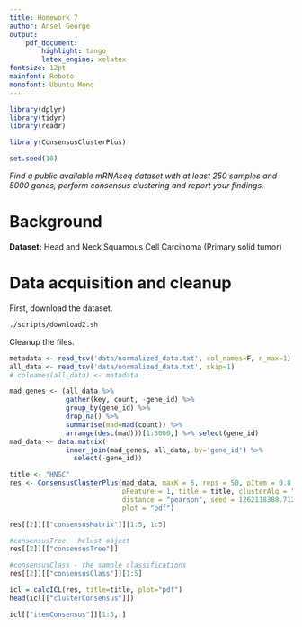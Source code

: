 ```yaml
---
title: Homework 7
author: Ansel George
output:
    pdf_document:
        highlight: tango
        latex_engine: xelatex
fontsize: 12pt
mainfont: Roboto
monofont: Ubuntu Mono
---
```


```r
library(dplyr)
library(tidyr)
library(readr)

library(ConsensusClusterPlus)

set.seed(10)
```

*Find a public available mRNAseq dataset with at least 250 samples and 5000
genes, perform consensus clustering and report your findings.*

# Background

**Dataset:** Head and Neck Squamous Cell Carcinoma (Primary solid tumor)

\url{http://dx.doi.org/10.7908/C1C828P8}


# Data acquisition and cleanup

First, download the dataset.

```bash
./scripts/download2.sh
```

Cleanup the files.

```r
metadata <- read_tsv('data/normalized_data.txt', col_names=F, n_max=1)
all_data <- read_tsv('data/normalized_data.txt', skip=1)
# colnames(all_data) <- metadata
```

```r
mad_genes <- (all_data %>%
              gather(key, count, -gene_id) %>%
              group_by(gene_id) %>%
              drop_na() %>%
              summarise(mad=mad(count)) %>%
              arrange(desc(mad)))[1:5000,] %>% select(gene_id)
mad_data <- data.matrix(
              inner_join(mad_genes, all_data, by='gene_id') %>% 
                select(-gene_id))
```

```r
title <- "HNSC"
res <- ConsensusClusterPlus(mad_data, maxK = 6, reps = 50, pItem = 0.8,
                            pFeature = 1, title = title, clusterAlg = "hc",
                            distance = "pearson", seed = 1262118388.71279,
                            plot = "pdf")
```

```r
res[[2]][["consensusMatrix"]][1:5, 1:5]

#consensusTree - hclust object
res[[2]][["consensusTree"]]

#consensusClass - the sample classifications
res[[2]][["consensusClass"]][1:5]

icl = calcICL(res, title=title, plot="pdf")
head(icl[["clusterConsensus"]])

icl[["itemConsensus"]][1:5, ]
```
